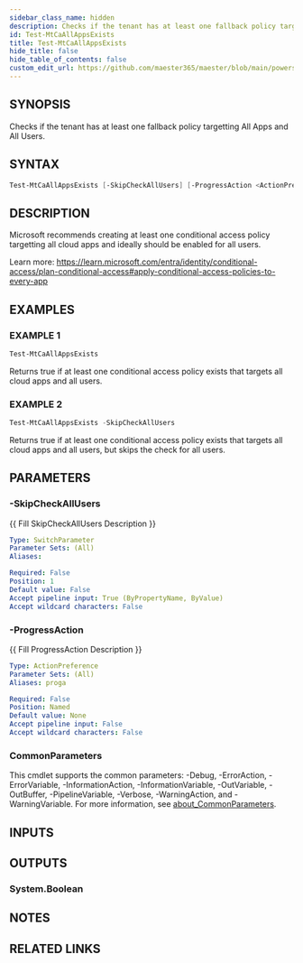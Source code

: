 ```yaml
---
sidebar_class_name: hidden
description: Checks if the tenant has at least one fallback policy targetting All Apps and All Users.
id: Test-MtCaAllAppsExists
title: Test-MtCaAllAppsExists
hide_title: false
hide_table_of_contents: false
custom_edit_url: https://github.com/maester365/maester/blob/main/powershell/public/Test-MtCaAllAppsExists.ps1
---
```


## SYNOPSIS

Checks if the tenant has at least one fallback policy targetting All Apps and All Users.

## SYNTAX

```powershell
Test-MtCaAllAppsExists [-SkipCheckAllUsers] [-ProgressAction <ActionPreference>] [<CommonParameters>]
```

## DESCRIPTION

Microsoft recommends creating at least one conditional access policy targetting all cloud apps
and ideally should be enabled for all users.

Learn more:
https://learn.microsoft.com/entra/identity/conditional-access/plan-conditional-access#apply-conditional-access-policies-to-every-app

## EXAMPLES

### EXAMPLE 1

```powershell
Test-MtCaAllAppsExists
```

Returns true if at least one conditional access policy exists that targets all cloud apps and all users.

### EXAMPLE 2

```powershell
Test-MtCaAllAppsExists -SkipCheckAllUsers
```

Returns true if at least one conditional access policy exists that targets all cloud apps and all users, but skips the check for all users.

## PARAMETERS

### -SkipCheckAllUsers

\{\{ Fill SkipCheckAllUsers Description \}\}

```yaml
Type: SwitchParameter
Parameter Sets: (All)
Aliases:

Required: False
Position: 1
Default value: False
Accept pipeline input: True (ByPropertyName, ByValue)
Accept wildcard characters: False
```

### -ProgressAction

\{\{ Fill ProgressAction Description \}\}

```yaml
Type: ActionPreference
Parameter Sets: (All)
Aliases: proga

Required: False
Position: Named
Default value: None
Accept pipeline input: False
Accept wildcard characters: False
```

### CommonParameters

This cmdlet supports the common parameters: -Debug, -ErrorAction, -ErrorVariable, -InformationAction, -InformationVariable, -OutVariable, -OutBuffer, -PipelineVariable, -Verbose, -WarningAction, and -WarningVariable. For more information, see [about_CommonParameters](http://go.microsoft.com/fwlink/?LinkID=113216).

## INPUTS

## OUTPUTS

### System.Boolean

## NOTES

## RELATED LINKS
